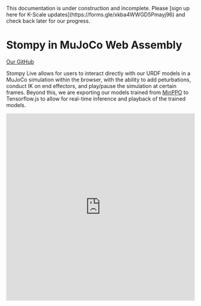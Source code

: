 
<Callout type="warning" emoji="⚠️">
This documentation is under construction and incomplete. Please [sign up here for K-Scale updates](https://forms.gle/xkba4WWGD5Pmayj96) and check back later for our progress.
</Callout>


# Stompy in MuJoCo Web Assembly

[Our GitHub](https://github.com/nathanjzhao/interactive-mujoco)

Stompy Live allows for users to interact directly with our URDF models in a MuJoCo simulation within the browser, with the ability to add peturbations, conduct IK on end effectors, and play/pause the simulation at certain frames. Beyond this, we are exporting our models trained from [MinPPO](./minppo.mdx) to Tensorflow.js to allow for real-time inference and playback of the trained models.


<Bleed>
  <iframe
    src="https://www.youtube.com/embed/4AR8HE7Iuf0"
    width="100%"
    height="500px"
    title="MinPPO Demo"
    frameBorder="0"
    allow="accelerometer; autoplay; clipboard-write; encrypted-media; gyroscope; picture-in-picture"
    allowFullScreen
  />
</Bleed>

To view interact with the simulation, please visit the website [here](https://nathanzhao.cc/interactive-mujoco/).


Longterm, this would be useful to test the robustness and generalizability of our models, and will also help us to understand the limitations of our current models as we can directly peturb our model in simulation.